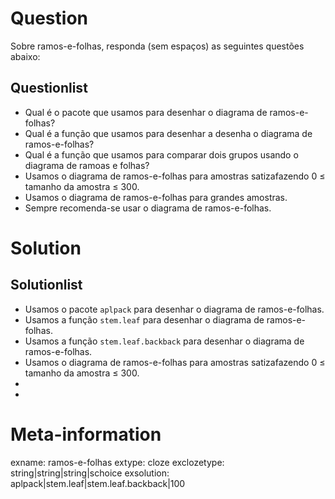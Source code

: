 Question
========
Sobre ramos-e-folhas, responda (sem espaços) as seguintes questões abaixo:
  
Questionlist
------------

* Qual é o pacote que usamos para desenhar o diagrama de ramos-e-folhas?
* Qual é a função que usamos para desenhar a desenha o diagrama de ramos-e-folhas?
* Qual é a função que usamos para comparar dois grupos usando o diagrama de ramoas e folhas?
* Usamos o diagrama de ramos-e-folhas para amostras satizafazendo 0 &le; tamanho da amostra &le; 300.
* Usamos o diagrama de ramos-e-folhas para grandes amostras.
* Sempre recomenda-se usar o diagrama de ramos-e-folhas.

Solution
========
Solutionlist
------------

* Usamos o pacote `aplpack` para desenhar o diagrama de ramos-e-folhas. 
* Usamos a função `stem.leaf` para desenhar o diagrama de ramos-e-folhas.
* Usamos a função `stem.leaf.backback` para desenhar o diagrama de ramos-e-folhas.
* Usamos o diagrama de ramos-e-folhas para amostras satizafazendo 0 &le; tamanho da amostra &le; 300.
*
*

Meta-information
================
exname: ramos-e-folhas
extype: cloze
exclozetype: string|string|string|schoice
exsolution: aplpack|stem.leaf|stem.leaf.backback|100
